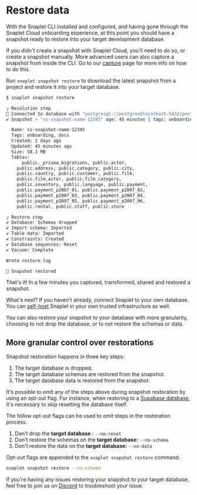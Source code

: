 # Restore data

With the Snaplet CLI installed and configured, and having gone through the Snaplet Cloud onboarding experience, at this point you should have a snapshot ready to restore into your target development database.

If you didn't create a snapshot with Snaplet Cloud, you'll need to do so, or create a snapshot manually. More advanced users can also capture a snapshot from inside the CLI. Go to our [capture](/snapshots/core-concepts/capture) page for more info on how to do this.

Run `snaplet snapshot restore` to download the latest snapshot from a project and restore it into your target database.

```bash >_&nbsp;terminal
$ snaplet snapshot restore

┌ Resolution step
📡 Connected to database with "postgresql://postgres@localhost:5432/postgres"
✔ Snapshot > "ss-snapshot-name-12345" age: 45 minutes | tags: onboarding, docs

  Name: ss-snapshot-name-12345
  Tags: onboarding, docs
  Created: 2 days ago
  Updated: 45 minutes ago
  Size: 58.1 MB
  Tables:
	  public._prisma_migrations, public.actor,
    public.address, public.category, public.city,
    public.country, public.customer, public.film,
    public.film_actor, public.film_category,
    public.inventory, public.language, public.payment,
    public.payment_p2007_01, public.payment_p2007_02,
    public.payment_p2007_03, public.payment_p2007_04,
    public.payment_p2007_05, public.payment_p2007_06,
    public.rental, public.staff, public.store

┌ Restore step
✔ Database: Schemas dropped
✔ Import schema: Imported
✔ Table data: Imported
✔ Constraints: Created
✔ Database sequences: Reset
✔ Vacuum: Complete

Wrote restore.log

🎉 Snapshot restored
```

That's it! In a few minutes you captured, transformed, shared and restored a snapshot.

What's next? If you haven't already, connect Snaplet to your own database. You can [self-host](/snapshots/guides/self-hosting) Snaplet in your own trusted infrastructure as well.

You can also restore your snapshot to your database with more granularity, choosing to not drop the database, or to not restore the schemas or data.


## More granular control over restorations

Snapshot restoration happens in three key steps:

1. The target database is dropped.
2. The target database schemas are restored from the snapshot.
3. The target database data is restored from the snapshot.

It's possible to omit any of the steps above during snapshot restoration by using an opt-out flag. For instance, when restoring to a [Supabase database](/snapshots/recipes/supabase), it's necessary to skip resetting the database itself.

The follow opt-out flags can be used to omit steps in the restoration process.

1. Don't drop the **target database** : `--no-reset`
2. Don't restore the schemas on the **target database:** `--no-schema`
3. Don't restore the data on the **target database:** `--no-data`

Opt-out flags are appended to the `snaplet snapshot restore` command:

```bash >_&nbsp;terminal
snaplet snapshot restore --no-schema
```

If you're having any issues restoring your snapshot to your target database, feel free to join us on  [Discord](https://app.snaplet.dev/chat) to troubleshoot your issue.